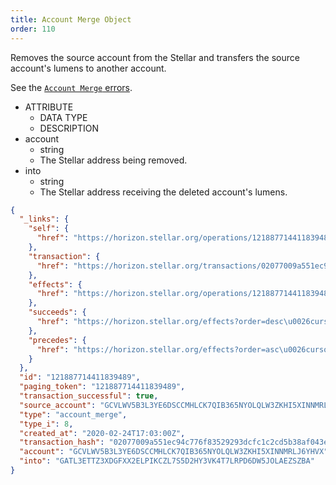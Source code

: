 ```yaml
---
title: Account Merge Object
order: 110
---
```



Removes the source account from the Stellar and transfers the source account's lumens to another account.

See the [`Account Merge` errors](../../../errors/result-codes/operation-specific/account-merge.mdx).

<AttributeTable>

- ATTRIBUTE
  - DATA TYPE
  - DESCRIPTION
- account
  - string
  - The Stellar address being removed.
- into
  - string
  - The Stellar address receiving the deleted account's lumens.

</AttributeTable>

<ExampleResponse>

```json
{
  "_links": {
    "self": {
      "href": "https://horizon.stellar.org/operations/121887714411839489"
    },
    "transaction": {
      "href": "https://horizon.stellar.org/transactions/02077009a551ec94c776f83529293dcfc1c2cd5b38af043ef7f3699bf5a71f0a"
    },
    "effects": {
      "href": "https://horizon.stellar.org/operations/121887714411839489/effects"
    },
    "succeeds": {
      "href": "https://horizon.stellar.org/effects?order=desc\u0026cursor=121887714411839489"
    },
    "precedes": {
      "href": "https://horizon.stellar.org/effects?order=asc\u0026cursor=121887714411839489"
    }
  },
  "id": "121887714411839489",
  "paging_token": "121887714411839489",
  "transaction_successful": true,
  "source_account": "GCVLWV5B3L3YE6DSCCMHLCK7QIB365NYOLQLW3ZKHI5XINNMRLJ6YHVX",
  "type": "account_merge",
  "type_i": 8,
  "created_at": "2020-02-24T17:03:00Z",
  "transaction_hash": "02077009a551ec94c776f83529293dcfc1c2cd5b38af043ef7f3699bf5a71f0a",
  "account": "GCVLWV5B3L3YE6DSCCMHLCK7QIB365NYOLQLW3ZKHI5XINNMRLJ6YHVX",
  "into": "GATL3ETTZ3XDGFXX2ELPIKCZL7S5D2HY3VK4T7LRPD6DW5JOLAEZSZBA"
}
```

</ExampleResponse>
